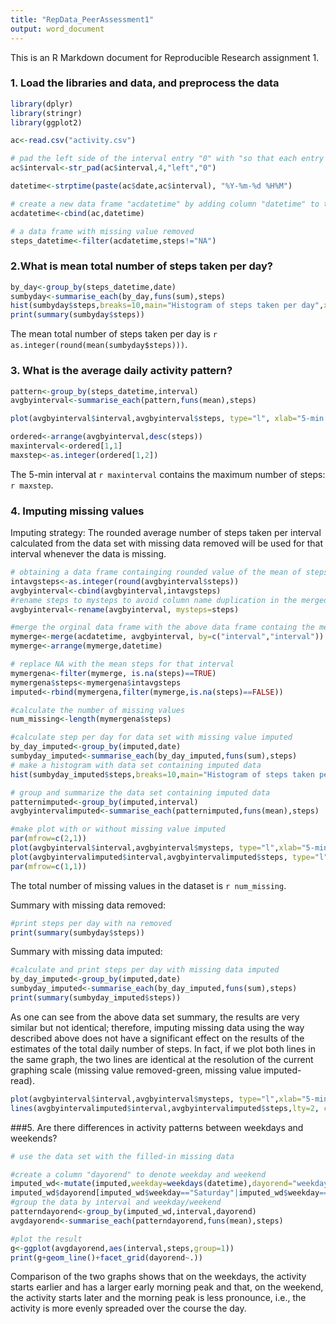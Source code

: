 ```yaml
---
title: "RepData_PeerAssessment1"
output: word_document
---
```


This is an R Markdown document for Reproducible Research assignment 1.

### 1. Load the libraries and data, and preprocess the data
```r
library(dplyr)
library(stringr)
library(ggplot2)

ac<-read.csv("activity.csv")

# pad the left side of the interval entry "0" with "so that each entry has four characters
ac$interval<-str_pad(ac$interval,4,"left","0")

datetime<-strptime(paste(ac$date,ac$interval), "%Y-%m-%d %H%M")

# create a new data frame "acdatetime" by adding column "datetime" to the data frame
acdatetime<-cbind(ac,datetime)

# a data frame with missing value removed
steps_datetime<-filter(acdatetime,steps!="NA")
```


### 2.What is mean total number of steps taken per day?

```r
by_day<-group_by(steps_datetime,date)
sumbyday<-summarise_each(by_day,funs(sum),steps)
hist(sumbyday$steps,breaks=10,main="Histogram of steps taken per day",xlab="Steps taken per day")
print(summary(sumbyday$steps))
```

The mean total number of steps taken per day is `r as.integer(round(mean(sumbyday$steps)))`.


### 3. What is the average daily activity pattern?
```r
pattern<-group_by(steps_datetime,interval)
avgbyinterval<-summarise_each(pattern,funs(mean),steps)

plot(avgbyinterval$interval,avgbyinterval$steps, type="l", xlab="5-min intervals throughout the day", ylab="steps taken in each 5-min interval")

ordered<-arrange(avgbyinterval,desc(steps))
maxinterval<-ordered[1,1]
maxstep<-as.integer(ordered[1,2])
```
The 5-min interval at `r maxinterval` contains the maximum number of steps: `r maxstep`.


### 4. Imputing missing values
Imputing strategy: The rounded average number of steps taken per interval calculated from the data set with missing data removed will be used for that interval whenever the data is missing.
```r
# obtaining a data frame containging rounded value of the mean of steps per interval
intavgsteps<-as.integer(round(avgbyinterval$steps))
avgbyinterval<-cbind(avgbyinterval,intavgsteps)
#rename steps to mysteps to avoid column name duplication in the merged data frame
avgbyinterval<-rename(avgbyinterval, mysteps=steps)

#merge the orginal data frame with the above data frame containg the mean steps per interval
mymerge<-merge(acdatetime, avgbyinterval, by=c("interval","interval"))
mymerge<-arrange(mymerge,datetime)

# replace NA with the mean steps for that interval
mymergena<-filter(mymerge, is.na(steps)==TRUE)
mymergena$steps<-mymergena$intavgsteps
imputed<-rbind(mymergena,filter(mymerge,is.na(steps)==FALSE))

#calculate the number of missing values
num_missing<-length(mymergena$steps)

#calculate step per day for data set with missing value imputed
by_day_imputed<-group_by(imputed,date)
sumbyday_imputed<-summarise_each(by_day_imputed,funs(sum),steps)
# make a histogram with data set containing imputed data
hist(sumbyday_imputed$steps,breaks=10,main="Histogram of steps taken per day with missing data imputed",xlab="Steps taken per day")
```

```r

# group and summarize the data set containing imputed data
patternimputed<-group_by(imputed,interval)
avgbyintervalimputed<-summarise_each(patternimputed,funs(mean),steps)

#make plot with or without missing value imputed
par(mfrow=c(2,1))
plot(avgbyinterval$interval,avgbyinterval$mysteps, type="l",xlab="5-min intervals throughout the day", ylab="steps taken in each interval", main="missing value removed")
plot(avgbyintervalimputed$interval,avgbyintervalimputed$steps, type="l",xlab="5-min intervals throughout the day", ylab="steps taken in each interval", main="missing value imputed")
par(mfrow=c(1,1))
```


The total number of missing values in the dataset is `r num_missing`.

Summary with missing data removed:
```r
#print steps per day with na removed
print(summary(sumbyday$steps))
```
Summary with missing data imputed:
```r
#calculate and print steps per day with missing data imputed
by_day_imputed<-group_by(imputed,date)
sumbyday_imputed<-summarise_each(by_day_imputed,funs(sum),steps)
print(summary(sumbyday_imputed$steps))
```
As one can see from the above data set summary, the results are very similar but not identical; therefore, imputing missing data using the way described above does not have a significant effect on the results of the estimates of the total daily number of steps. In fact, if we plot both lines in the same graph, the two lines are identical at the resolution of the current graphing scale (missing value removed-green, missing value imputed-read).


```r

plot(avgbyinterval$interval,avgbyinterval$mysteps, type="l",xlab="5-min intervals throughout the day", ylab="steps taken in each interval", main="Missing values removed and imputed",col="green")
lines(avgbyintervalimputed$interval,avgbyintervalimputed$steps,lty=2, col="red")

```



###5. Are there differences in activity patterns between weekdays and weekends?
```r
# use the data set with the filled-in missing data

#create a column "dayorend" to denote weekday and weekend
imputed_wd<-mutate(imputed,weekday=weekdays(datetime),dayorend="weekday")
imputed_wd$dayorend[imputed_wd$weekday=="Saturday"|imputed_wd$weekday=="Sunday"]<-"weekend"
#group the data by interval and weekday/weekend
patterndayorend<-group_by(imputed_wd,interval,dayorend)
avgdayorend<-summarise_each(patterndayorend,funs(mean),steps)

#plot the result
g<-ggplot(avgdayorend,aes(interval,steps,group=1))
print(g+geom_line()+facet_grid(dayorend~.))

```


Comparison of the two graphs shows that on the weekdays, the activity starts earlier and has a larger early morning peak and that, on the weekend, the activity starts later and the morning peak is less pronounce, i.e., the activity is more evenly spreaded over the course the day.
